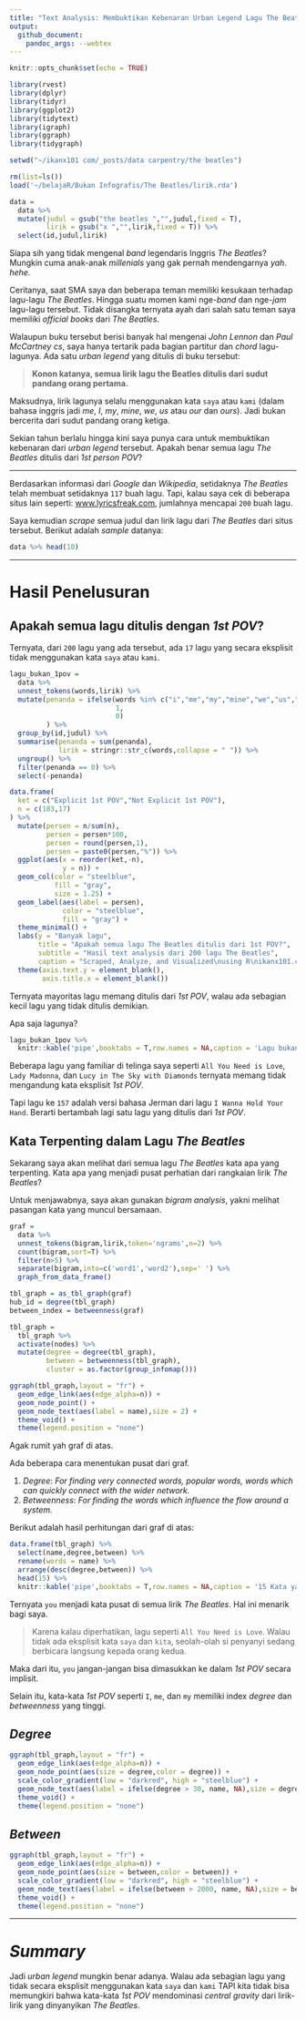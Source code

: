 ```yaml
---
title: "Text Analysis: Membuktikan Kebenaran Urban Legend Lagu The Beatles"
output: 
  github_document:
    pandoc_args: --webtex
---
```


```r
knitr::opts_chunk$set(echo = TRUE)

library(rvest)
library(dplyr)
library(tidyr)
library(ggplot2)
library(tidytext)
library(igraph)
library(ggraph)
library(tidygraph)

setwd("~/ikanx101 com/_posts/data carpentry/the beatles")

rm(list=ls())
load('~/belajaR/Bukan Infografis/The Beatles/lirik.rda')

data = 
  data %>% 
  mutate(judul = gsub("the beatles ","",judul,fixed = T),
         lirik = gsub("x ","",lirik,fixed = T)) %>% 
  select(id,judul,lirik)
```

Siapa sih yang tidak mengenal _band_ legendaris Inggris _The Beatles_? Mungkin cuma anak-anak _millenials_ yang gak pernah mendengarnya _yah_. _hehe._

Ceritanya, saat SMA saya dan beberapa teman memiliki kesukaan terhadap lagu-lagu _The Beatles_. Hingga suatu momen kami nge-_band_ dan nge-_jam_ lagu-lagu tersebut. Tidak disangka ternyata ayah dari salah satu teman saya memiliki _official books_ dari _The Beatles_.

Walaupun buku tersebut berisi banyak hal mengenai _John Lennon_ dan _Paul McCartney_ _cs_, saya hanya tertarik pada bagian partitur dan _chord_ lagu-lagunya. Ada satu _urban legend_ yang ditulis di buku tersebut:

> __Konon katanya, semua lirik lagu the Beatles ditulis dari sudut pandang orang pertama.__

Maksudnya, lirik lagunya selalu menggunakan kata `saya` atau `kami` (dalam bahasa inggris jadi _me_, _I_, _my_, _mine_, _we_, _us_ atau _our_ dan _ours_). Jadi bukan bercerita dari sudut pandang orang ketiga.

Sekian tahun berlalu hingga kini saya punya cara untuk membuktikan kebenaran dari _urban legend_ tersebut. Apakah benar semua lagu _The Beatles_ ditulis dari _1st person POV_?

---

Berdasarkan informasi dari _Google_ dan _Wikipedia_, setidaknya _The Beatles_ telah membuat setidaknya `117` buah lagu. Tapi, kalau saya cek di beberapa situs lain seperti: [www.lyricsfreak.com](https://www.lyricsfreak.com/), jumlahnya mencapai `200` buah lagu.

Saya kemudian _scrape_ semua judul dan lirik lagu dari _The Beatles_ dari situs tersebut. Berikut adalah _sample_ datanya:

```r
data %>% head(10)
```

---

# Hasil Penelusuran

## Apakah semua lagu ditulis dengan _1st POV_?

Ternyata, dari `200` lagu yang ada tersebut, ada `17` lagu yang secara eksplisit tidak menggunakan kata `saya` atau `kami`.

```r
lagu_bukan_1pov = 
  data %>% 
  unnest_tokens(words,lirik) %>% 
  mutate(penanda = ifelse(words %in% c("i","me","my","mine","we","us","our","ours"),
                          1,
                          0)
         ) %>% 
  group_by(id,judul) %>% 
  summarise(penanda = sum(penanda),
            lirik = stringr::str_c(words,collapse = " ")) %>% 
  ungroup() %>% 
  filter(penanda == 0) %>% 
  select(-penanda)

data.frame(
  ket = c("Explicit 1st POV","Not Explicit 1st POV"),
  n = c(183,17)
) %>% 
  mutate(persen = n/sum(n),
         persen = persen*100,
         persen = round(persen,1),
         persen = paste0(persen,"%")) %>% 
  ggplot(aes(x = reorder(ket,-n),
             y = n)) +
  geom_col(color = "steelblue",
           fill = "gray",
           size = 1.25) +
  geom_label(aes(label = persen),
             color = "steelblue",
             fill = "gray") +
  theme_minimal() +
  labs(y = "Banyak lagu",
       title = "Apakah semua lagu The Beatles ditulis dari 1st POV?",
       subtitle = "Hasil text analysis dari 200 lagu The Beatles",
       caption = "Scraped, Analyze, and Visualized\nusing R\nikanx101.com") +
  theme(axis.text.y = element_blank(),
        axis.title.x = element_blank())
```

Ternyata mayoritas lagu memang ditulis dari _1st POV_, walau ada sebagian kecil lagu yang tidak ditulis demikian.

Apa saja lagunya?

```r
lagu_bukan_1pov %>% 
  knitr::kable('pipe',booktabs = T,row.names = NA,caption = 'Lagu bukan 1st POV') 
```

Beberapa lagu yang familiar di telinga saya seperti `All You Need is Love`, `Lady Madonna`, dan `Lucy in The Sky with Diamonds` ternyata memang tidak mengandung kata eksplisit _1st POV_. 

Tapi lagu ke `157` adalah versi bahasa Jerman dari lagu `I Wanna Hold Your Hand`. Berarti bertambah lagi satu lagu yang ditulis dari _1st POV_.

## Kata Terpenting dalam Lagu _The Beatles_

Sekarang saya akan melihat dari semua lagu _The Beatles_ kata apa yang terpenting. Kata apa yang menjadi pusat perhatian dari rangkaian lirik _The Beatles_?

Untuk menjawabnya, saya akan gunakan _bigram analysis_, yakni melihat pasangan kata yang muncul bersamaan.

```r
graf = 
  data %>% 
  unnest_tokens(bigram,lirik,token='ngrams',n=2) %>% 
  count(bigram,sort=T) %>%
  filter(n>5) %>% 
  separate(bigram,into=c('word1','word2'),sep=' ') %>% 
  graph_from_data_frame()

tbl_graph = as_tbl_graph(graf)
hub_id = degree(tbl_graph)
between_index = betweenness(graf)

tbl_graph =
  tbl_graph %>%
  activate(nodes) %>%
  mutate(degree = degree(tbl_graph),
         between = betweenness(tbl_graph),
         cluster = as.factor(group_infomap()))

ggraph(tbl_graph,layout = "fr") +
  geom_edge_link(aes(edge_alpha=n)) +
  geom_node_point() +
  geom_node_text(aes(label = name),size = 2) +
  theme_void() +
  theme(legend.position = "none")
```


Agak rumit yah graf di atas. 

Ada beberapa cara menentukan pusat dari graf.

1. _Degree_: _For finding very connected words, popular words, words which can quickly connect with the wider network._
1. _Betweenness_: _For finding the words which influence the flow around a system._

Berikut adalah hasil perhitungan dari graf di atas:


```r
data.frame(tbl_graph) %>% 
  select(name,degree,between) %>% 
  rename(words = name) %>% 
  arrange(desc(degree,between)) %>% 
  head(15) %>% 
  knitr::kable('pipe',booktabs = T,row.names = NA,caption = '15 Kata yang menjadi pusat')
```

Ternyata `you` menjadi kata pusat di semua lirik _The Beatles_. Hal ini menarik bagi saya.

> Karena kalau diperhatikan, lagu seperti `All You Need is Love`. Walau tidak ada eksplisit kata `saya` dan `kita`, seolah-olah si penyanyi sedang berbicara langsung kepada orang kedua. 

Maka dari itu, `you` jangan-jangan bisa dimasukkan ke dalam _1st POV_ secara implisit.


Selain itu, kata-kata _1st POV_ seperti `I`, `me`, dan `my` memiliki index _degree_ dan _betweenness_ yang tinggi.

## _Degree_

```r
ggraph(tbl_graph,layout = "fr") +
  geom_edge_link(aes(edge_alpha=n)) +
  geom_node_point(aes(size = degree,color = degree)) +
  scale_color_gradient(low = "darkred", high = "steelblue") +
  geom_node_text(aes(label = ifelse(degree > 30, name, NA),size = degree)) +
  theme_void() +
  theme(legend.position = "none")
```

## _Between_

```r
ggraph(tbl_graph,layout = "fr") +
  geom_edge_link(aes(edge_alpha=n)) +
  geom_node_point(aes(size = between,color = between)) +
  scale_color_gradient(low = "darkred", high = "steelblue") +
  geom_node_text(aes(label = ifelse(between > 2000, name, NA),size = between)) +
  theme_void() +
  theme(legend.position = "none")
```

---

# _Summary_

Jadi _urban legend_ mungkin benar adanya. Walau ada sebagian lagu yang tidak secara eksplisit menggunakan kata `saya` dan `kami` TAPI kita tidak bisa memungkiri bahwa kata-kata _1st POV_ mendominasi _central gravity_ dari lirik-lirik yang dinyanyikan _The Beatles_.
